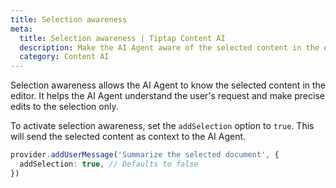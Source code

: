 ```yaml
---
title: Selection awareness
meta:
  title: Selection awareness | Tiptap Content AI
  description: Make the AI Agent aware of the selected content in the editor.
  category: Content AI
---
```


Selection awareness allows the AI Agent to know the selected content in the editor. It helps the AI Agent understand the user's request and make precise edits to the selection only.

To activate selection awareness, set the `addSelection` option to `true`. This will send the selected content as context to the AI Agent.

```ts
provider.addUserMessage('Summarize the selected document', {
  addSelection: true, // Defaults to false
})
```
